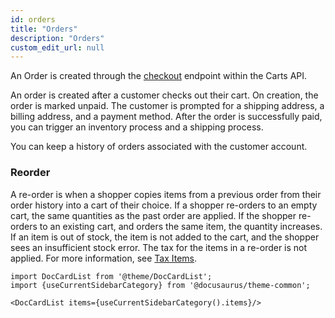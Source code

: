 ```yaml
---
id: orders
title: "Orders"
description: "Orders"
custom_edit_url: null
---
```




An Order is created through the [checkout](/docs/api/carts/checkout) endpoint within the Carts API.

An order is created after a customer checks out their cart. On creation, the order is marked unpaid. The customer is prompted for a shipping address, a billing address, and a payment method. After the order is successfully paid, you can trigger an inventory process and a shipping process.

You can keep a history of orders associated with the customer account.

### Reorder

A re-order is when a shopper copies items from a previous order from their order history into a cart of their choice. If a shopper re-orders to an empty cart, the same quantities as the past order are applied. If the shopper re-orders to an existing cart, and orders the same item, the quantity increases. If an item is out of stock, the item is not added to the cart, and the shopper sees an insufficient stock error. The tax for the items in a re-order is not applied. For more information, see [Tax Items](/docs/api/carts/tax-items).




```mdx-code-block
import DocCardList from '@theme/DocCardList';
import {useCurrentSidebarCategory} from '@docusaurus/theme-common';

<DocCardList items={useCurrentSidebarCategory().items}/>
```
      